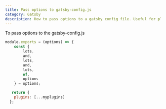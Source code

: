 ```yaml
---
title: Pass options to gatsby-config.js
category: Gatsby
description: How to pass options to a gatsby config file. Useful for plugins and themes
---
```


To pass options to the gatsby-config.js

```js
module.exports = (options) => {
    const {
        lots,
        and,
        lots,
        and,
        lots,
        of,
        options
    } = options;

   return {
    plugins: [...myplugins]
  };
```